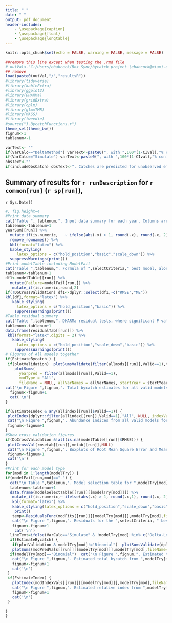 ```yaml
---
title: " "
date: " "
output: pdf_document
header-includes:
    - \usepackage{caption}
    - \usepackage{float}
    - \usepackage{longtable}
---
```

\captionsetup[table]{labelformat=empty}

```r
knitr::opts_chunk$set(echo = FALSE, warning = FALSE, message = FALSE)

```

```r
##remove this line except when testing the .rmd file
# outVal<-"C:/Users/ebabcock/Box Sync/bycatch project (ebabcock@miami.edu)/Current R code/outputLLSIMBUMtripOctobs75/Blue marlin catch/"
## remove
load(paste0(outVal,"/","resultsR"))
#library(tidyverse)
#library(kableExtra)
#library(ggplot2)
#library(DHARMa)
#library(gridExtra)
#library(cplm)
#library(glmmTMB)
#library(MASS)
#library(tweedie)
#source("3.BycatchFunctions.r")
theme_set(theme_bw())
fignum<-1
tablenum<-1

varText<- ""
if(VarCalc=="DeltaMethod") varText<-paste0(", with ",100*(1-CIval),"% confidence interval calculated by the delta method")
if(VarCalc=="Simulate") varText<-paste0(", with ",100*(1-CIval),"% confidence interval calculated by Monte Carlo simulation") 
obsText<-""
if(includeObsCatch) obsText<-". Catches are predicted for unobserved effort and added to the observed catches"

```

## Summary of results for `r runDescription` for  `r common[run]` (`r sp[run]`), 
`r Sys.Date()`

```r
#, fig.height=4
#Print data summary
cat("Table ", tablenum,". Input data summary for each year. Columns are the observed bycatch, observed effort, observed sample units (",sampleUnit,"), observed mean CPUE and standard error of CPUE, count of outliers defined as data points more than 8 SD from the mean, observed positive sample units, fraction positive, total trips from the logbooks, total effort, fraction of effort observed, fraction of sample units observed, and estimates of total bycatch and its standard error from a simple ratio estimator stratified only by year", sep="")
tablenum<-tablenum+1
yearSum[[run]] %>%
  mutate_if(is.numeric,   ~ ifelse(abs(.x) > 1, round(.x), round(.x, 2))) %>%
  remove_rownames() %>%
  kbl(format="latex") %>%
  kable_styling(
     latex_options = c("hold_position","basic","scale_down")) %>%
  suppressWarnings(print())
#Print modelTable including ModelFail
cat("Table ",tablenum,". Formula of ",selectCriteria," best model, along whether models were fit successfully. A dash (-) means the model converged. Failure to converge may be from data (not all years had a positive observation for delta models), fit (models did not converge) or CV (bycatch estimates had very large CVs). If cross-validation was done, mean RMSE and mean ME across folds is shown (near zero is better).",sep="")
tablenum<-tablenum+1
df1<-modelTable[[run]] %>%
  mutate(Failure=modelFail[run,]) %>%
   mutate_if(is.numeric,round,2)
if(!DoCrossValidation) df1<-dplyr::select(df1,-c("RMSE","ME"))
kbl(df1,format="latex") %>%
   kable_styling(
     latex_options = c("hold_position","basic")) %>%
    suppressWarnings(print())
#Table residual summary
cat("Table ",tablenum,". DHARMa residual tests, where significant P values may indicate poor model specification. Tests are a Kolmogorov-Smirnov(KS) test on whether the scaled residuals are uniform, a dispersion test based on comparing the ratio of the observed and simulated residuals (>1 is overdispersed), a zero inflation test based on the ratio of observed to expected zeros, and the number of outliers, defined as data points outside the range of the simulations",sep="")
tablenum<-tablenum+1
data.frame(residualTab[[run]]) %>%
 kbl(format="latex",digits = 2) %>%
   kable_styling(
     latex_options = c("hold_position","scale_down","basic")) %>%
    suppressWarnings(print())
# Figures of All models together
if(EstimateBycatch ) {
 if(plotValidation)  plotSumsValidate(filter(allmods[[run]],Valid==1),trueVals,NULL,trueCols[run], allVarNames = allVarNames, startYear = startYear, common = common, run = run, catchType = catchType, catchUnit = catchUnit) else
    plotSums(
      yearpred = filter(allmods[[run]],Valid==1),
      modType = "All",
      fileName = NULL, allVarNames = allVarNames, startYear = startYear, common = common, run = run, catchType = catchType, catchUnit = catchUnit)
cat("\n Figure ",fignum,". Total bycatch estimates for all valid models, including a simple unstratified ratio estimator, for ",common[run],varText,obsText,". \n",sep="")
  fignum<-fignum+1
  cat('\n')
}

if(EstimateIndex & any(allindex[[run]]$Valid==1)) {
 plotIndex(dplyr::filter(allindex[[run]],Valid==1),"All", NULL, indexVarNames=indexVarNames, allVarNames=allVarNames, startYear=startYear, common=common, run=run, catchType=catchType, catchUnit=catchUnit)
 cat("\n Figure ",fignum,". Abundance indices from all valid models for ",common[run],", plus and minus one standard error. \n",sep="")
 fignum<-fignum+1
}
#Show cross validation figures
if(DoCrossValidation &!all(is.na(modelTable[[run]]$RMSE))) {
 plotCrossVal(rmsetab[[run]],metab[[run]],NULL)
 cat("\n Figure ",fignum,". Boxplots of Root Mean Square Error and Mean Error, across 10 cross- validation folds for ",common[run],". Lowest RMSE model is ",bestmod[run],".\n",sep="")
 fignum<-fignum+1
 cat('\n')
}
#Print for each model type
for(mod in 1:length(modelTry)) {
if(modelFail[run,mod]=="-") {
  cat("\n Table ",tablenum,". Model selection table for ",modelTry[mod],". Weights are calculated based on ",selectCriteria,".",sep="")
  tablenum<-tablenum+1
  data.frame(modelSelectTable[[run]][[modelTry[mod]]]) %>%
   mutate_if(is.numeric,~ ifelse(abs(.x) > 1, round(.x,1), round(.x, 2))) %>%
   kbl(format="latex") %>%
   kable_styling(latex_options = c("hold_position","scale_down","basic")) %>%
    print()
   temp<-ResidualsFunc(modFits[[run]][[modelTry[mod]]],modelTry[mod],fileName=NULL)
   cat("\n Figure ",fignum,". Residuals for the ",selectCriteria, " best model for ",        modelTry[mod],", showing the ordinary residuals (a,b) and DHARMa scaled residuals (c,d). \n",sep="")
   fignum<-fignum+1
    cat('\n')
  lineText=ifelse(VarCalc=="Simulate" & !modelTry[mod] %in% c("Delta-Lognormal","Delta-Gamma"),". Solid line is the best estimate and dashed line is the mean across simulations","")
  if(EstimateBycatch) {
   if(plotValidation & modelTry[mod]!="Binomial")  plotSumsValidate(dplyr::filter(allmods[[run]],Source==modelTry[mod]),trueVals,NULL,trueCols[run], allVarNames=allVarNames, startYear=startYear, common=common, run=run, catchType=catchType, catchUnit=catchUnit) else
   plotSums(modPredVals[[run]][[modelTry[mod]]],modelTry[mod],fileName=NULL, allVarNames = allVarNames, startYear = startYear, common = common, run = run, catchType = catchType, catchUnit = catchType)
  if(modelTry[mod]=="Binomial")  cat("\n Figure ",fignum,". Estimated total number of positive ",sampleUnit," from Binomial",varText,lineText,". \n",sep="") else
   cat("\n Figure ",fignum,". Estimated total bycatch from ",modelTry[mod],varText,obsText   ,lineText, ". \n",sep="")
   fignum<-fignum+1
   cat('\n')
 }
 if(EstimateIndex) {
   plotIndex(modIndexVals[[run]][[modelTry[mod]]],modelTry[mod],fileName=NULL, indexVarNames=indexVarNames, allVarNames=allVarNames, startYear=startYear, common=common, run=run, catchType=catchType, catchUnit=catchUnit)
   cat("\n Figure ",fignum,". Estimated relative index from ",modelTry[mod]," plus and minus one standard error. \n",sep="")
   fignum<-fignum+1
   cat('\n')
 }

}
}

```
